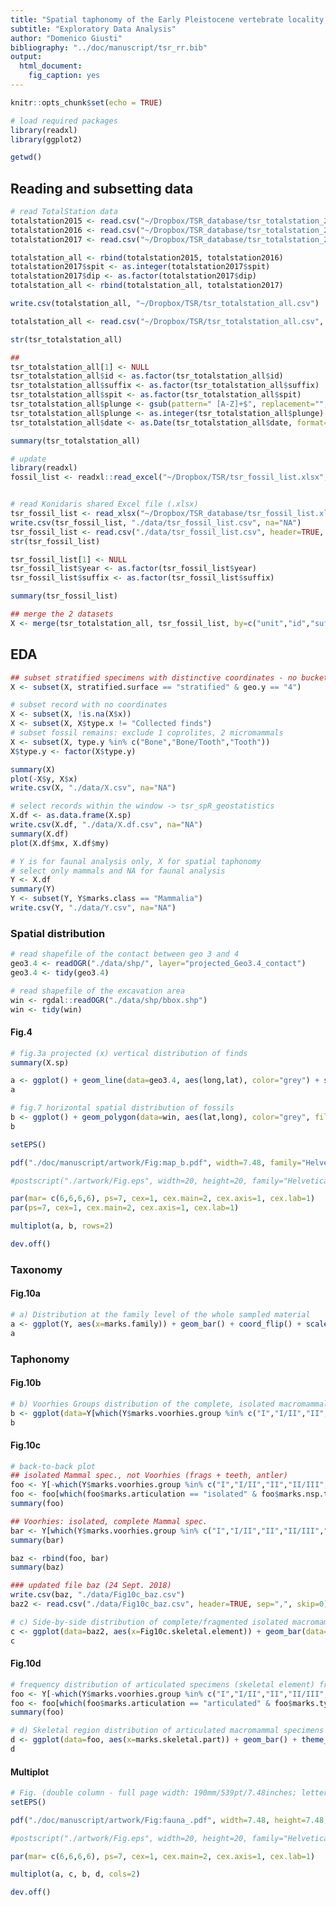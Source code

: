 ```yaml
---
title: "Spatial taphonomy of the Early Pleistocene vertebrate locality of Tsiotra Vryssi, Mygdonia Basin, Greece"
subtitle: "Exploratory Data Analysis"
author: "Domenico Giusti"
bibliography: "../doc/manuscript/tsr_rr.bib"
output: 
  html_document: 
    fig_caption: yes
---
```


```r
knitr::opts_chunk$set(echo = TRUE)
```

```r
# load required packages
library(readxl)
library(ggplot2)
```

```r
getwd()
```

## Reading and subsetting data

```r
# read TotalStation data
totalstation2015 <- read.csv("~/Dropbox/TSR_database/tsr_totalstation_2015.csv", header=TRUE, sep=",", skip=0)
totalstation2016 <- read.csv("~/Dropbox/TSR_database/tsr_totalstation_2016.csv", header=TRUE, sep=",", skip=0)
totalstation2017 <- read.csv("~/Dropbox/TSR_database/tsr_totalstation_2017.csv", header=TRUE, sep=",", skip=0)

totalstation_all <- rbind(totalstation2015, totalstation2016)
totalstation2017$spit <- as.integer(totalstation2017$spit)
totalstation2017$dip <- as.factor(totalstation2017$dip)
totalstation_all <- rbind(totalstation_all, totalstation2017)

write.csv(totalstation_all, "~/Dropbox/TSR/tsr_totalstation_all.csv")

totalstation_all <- read.csv("~/Dropbox/TSR/tsr_totalstation_all.csv", header=TRUE, sep=",", skip=0)

str(tsr_totalstation_all)

##
tsr_totalstation_all[1] <- NULL 
tsr_totalstation_all$id <- as.factor(tsr_totalstation_all$id)
tsr_totalstation_all$suffix <- as.factor(tsr_totalstation_all$suffix)
tsr_totalstation_all$spit <- as.factor(tsr_totalstation_all$spit)
tsr_totalstation_all$plunge <- gsub(pattern=" [A-Z]+$", replacement="", x=tsr_totalstation_all$plunge, ignore.case=FALSE)
tsr_totalstation_all$plunge <- as.integer(tsr_totalstation_all$plunge)
tsr_totalstation_all$date <- as.Date(tsr_totalstation_all$date, format="%m/%d/%Y")

summary(tsr_totalstation_all)
```

```r
# update
library(readxl)
fossil_list <- readxl::read_excel("~/Dropbox/TSR/tsr_fossil_list.xlsx", sheet=1, col_names=TRUE)


# read Konidaris shared Excel file (.xlsx)
tsr_fossil_list <- read_xlsx("~/Dropbox/TSR_database/tsr_fossil_list.xlsx", sheet = "TSR", col_names=TRUE, col_types=NULL)
write.csv(tsr_fossil_list, "./data/tsr_fossil_list.csv", na="NA")
tsr_fossil_list <- read.csv("./data/tsr_fossil_list.csv", header=TRUE, sep=",")
str(tsr_fossil_list)

tsr_fossil_list[1] <- NULL
tsr_fossil_list$year <- as.factor(tsr_fossil_list$year)
tsr_fossil_list$suffix <- as.factor(tsr_fossil_list$suffix)

summary(tsr_fossil_list)
```

```r
## merge the 2 datasets
X <- merge(tsr_totalstation_all, tsr_fossil_list, by=c("unit","id","suffix"), all.y=TRUE)
```

## EDA

```r
## subset stratified specimens with distinctive coordinates - no bucket finds - from Geo 4 (the filter is excluding finds from 2014 as well)
X <- subset(X, stratified.surface == "stratified" & geo.y == "4") 

# subset record with no coordinates
X <- subset(X, !is.na(X$x))
X <- subset(X, X$type.x != "Collected finds")
# subset fossil remains: exclude 1 coprolites, 2 micromammals
X <- subset(X, type.y %in% c("Bone","Bone/Tooth","Tooth"))
X$type.y <- factor(X$type.y)

summary(X)
plot(-X$y, X$x)
write.csv(X, "./data/X.csv", na="NA")

# select records within the window -> tsr_spR_geostatistics
X.df <- as.data.frame(X.sp)
write.csv(X.df, "./data/X.df.csv", na="NA")
summary(X.df)
plot(X.df$mx, X.df$my)

# Y is for faunal analysis only, X for spatial taphonomy
# select only mammals and NA for faunal analysis
Y <- X.df 
summary(Y)
Y <- subset(Y, Y$marks.class == "Mammalia")
write.csv(Y, "./data/Y.csv", na="NA")
```

### Spatial distribution

```r
# read shapefile of the contact between geo 3 and 4
geo3.4 <- readOGR("./data/shp/", layer="projected_Geo3.4_contact")
geo3.4 <- tidy(geo3.4)

# read shapefile of the excavation area
win <- rgdal::readOGR("./data/shp/bbox.shp")
win <- tidy(win)
```

#### Fig.4

```r
# fig.3a projected (x) vertical distribution of finds
summary(X.sp)

a <- ggplot() + geom_line(data=geo3.4, aes(long,lat), color="grey") + scale_x_reverse() + coord_fixed(ratio=2) + xlab("y") + ylab("z") + theme_bw() + ggtitle("a") + geom_point(data=X.df[which(X.df$marks.type.y %in% c("Bone","Bone/Tooth","Tooth")),], aes(x=-mx, y=marks.z.x, color=factor(marks.type.y), shape=factor(marks.integrity))) + scale_shape_manual(values=c(19,1)) + theme(legend.position="none")
a

# fig.7 horizontal spatial distribution of fossils
b <- ggplot() + geom_polygon(data=win, aes(lat,long), color="grey", fill="white", alpha=.3) + scale_x_reverse() + coord_fixed() + xlab("y") + ylab("x") + theme_bw() + ggtitle("b") + geom_point(data=X.df[which(X.df$marks.type.y %in% c("Bone","Bone/Tooth","Tooth")),], aes(x=-mx, y=my, color=factor(marks.type.y), shape=factor(marks.integrity))) + scale_shape_manual(values=c(19,1)) + theme(legend.title=element_blank(), legend.position=c(.93,.95))
b

setEPS()

pdf("./doc/manuscript/artwork/Fig:map_b.pdf", width=7.48, family="Helvetica")

#postscript("./artwork/Fig.eps", width=20, height=20, family="Helvetica")

par(mar= c(6,6,6,6), ps=7, cex=1, cex.main=2, cex.axis=1, cex.lab=1)
par(ps=7, cex=1, cex.main=2, cex.axis=1, cex.lab=1)

multiplot(a, b, rows=2)

dev.off()
```

### Taxonomy

#### Fig.10a

```r
# a) Distribution at the family level of the whole sampled material
a <- ggplot(Y, aes(x=marks.family)) + geom_bar() + coord_flip() + scale_x_discrete(limits=c(NA,"Equidae","Bovidae","Cervidae","Rhinocerotidae","Elephantidae","Ursidae","Canidae","Giraffidae"))+ theme_bw() + theme(axis.title.y = element_blank()) + ggtitle("a")
a
```

### Taphonomy

#### Fig.10b

```r
# b) Voorhies Groups distribution of the complete, isolated macromammal bones (plus rami of mandibles and maxillae) by body mass (BM)
b <- ggplot(data=Y[which(Y$marks.voorhies.group %in% c("I","I/II","II","II/III","III")),], aes(x=marks.voorhies.group)) + geom_bar() + facet_wrap(~marks.BM.category, ncol=1) + theme_bw() + theme(axis.title.x = element_blank()) + ggtitle("b")
b
```

#### Fig.10c

```r
# back-to-back plot
## isolated Mammal spec., not Voorhies (frags + teeth, antler)
foo <- Y[-which(Y$marks.voorhies.group %in% c("I","I/II","II","II/III","III")),]
foo <- foo[which(foo$marks.articulation == "isolated" & foo$marks.nsp.total != "?"),] 
summary(foo)

## Voorhies: isolated, complete Mammal spec.
bar <- Y[which(Y$marks.voorhies.group %in% c("I","I/II","II","II/III","III")),]
summary(bar)

baz <- rbind(foo, bar)
summary(baz)

### updated file baz (24 Sept. 2018)
write.csv(baz, "./data/Fig10c_baz.csv")
baz2 <- read.csv("./data/Fig10c_baz.csv", header=TRUE, sep=",", skip=0)

# c) Side-by-side distribution of complete/fragmented isolated macromammal skeletal elements
c <- ggplot(data=baz2, aes(x=Fig10c.skeletal.element)) + geom_bar(data=subset(baz2, marks.integrity == "fragment")) + geom_bar(data=subset(baz2, marks.integrity == "complete"), aes(y=..count..*(-1))) + coord_flip() + theme_bw() + theme(axis.title.y = element_blank()) + scale_x_discrete(limits=c(NA,"long bone frag.","phalanx","metapode","carpal/tarsal/sesamoid","tibia","rotule","femur","pelvis","ulna","radius","humerus","scapula","rib","vertebra","tooth","mandible","antler","cranium")) + scale_y_continuous(breaks=seq(-150,150,50), labels=abs(seq(-150,150,50))) + ggtitle("c")
c
```

#### Fig.10d

```r
# frequency distribution of articulated specimens (skeletal element) from Geo 4
foo <- Y[-which(Y$marks.voorhies.group %in% c("I","I/II","II","II/III","III")),]
foo <- foo[which(foo$marks.articulation == "articulated" & foo$marks.type.y == "Bone" & foo$marks.skeletal.part != "?complete"),]
summary(foo)

# d) Skeletal region distribution of articulated macromammal specimens
d <- ggplot(data=foo, aes(x=marks.skeletal.part)) + geom_bar() + theme_bw() + theme(axis.title.x = element_blank()) + scale_x_discrete(limits=c("appendicular","axial")) + ggtitle("d")
d
```

#### Multiplot

```r
# Fig. (double column - full page width: 190mm/539pt/7.48inches; lettering: 7pt)
setEPS()

pdf("./doc/manuscript/artwork/Fig:fauna_.pdf", width=7.48, height=7.48, family="Helvetica")

#postscript("./artwork/Fig.eps", width=20, height=20, family="Helvetica")

par(mar= c(6,6,6,6), ps=7, cex=1, cex.main=2, cex.axis=1, cex.lab=1)

multiplot(a, c, b, d, cols=2)

dev.off()
```
